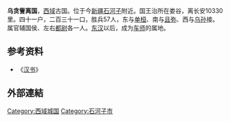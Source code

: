 '''乌贪訾离国'''，[[西域|西域]]古国。位于今[[新疆|新疆]][[石河子|石河子]]附近。国王治所在娄谷，离长安10330里。四十一户，二百三十一口，胜兵57人，东与[[单桓|单桓]]、南与[[且弥|且弥]]、西与[[乌孙|乌孙]]接。属官辅国侯、左右[[都尉|都尉]]各一人。[[东汉|东汉]]以后，成为[[车师|车师]]的属地。

== 参考资料 ==
* 《[[汉书|汉书]]》

== 外部連結 ==
{{Wikisource further reading}}

[[Category:西域城国|Category:西域城国]]
[[Category:石河子市|Category:石河子市]]